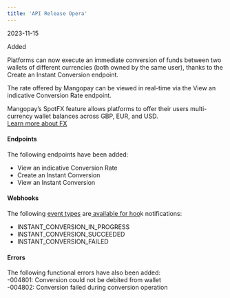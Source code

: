 ```yaml
---  
title: 'API Release Opera'  
---  
```

<span class="date">2023-11-15</span>  
  
  
<div class="pill pill-green">Added</div>  
  

Platforms can now execute an immediate conversion of funds between two wallets of different currencies (both owned by the same user), thanks to the Create an Instant Conversion endpoint.   

The rate offered by Mangopay can be viewed in real-time via the View an indicative Conversion Rate endpoint.   

Mangopay’s SpotFX feature allows platforms to offer their users multi-currency wallet balances across GBP, EUR, and USD.   
<a href="#" class="btn Secondary normal">Learn more about FX</a>  

#### Endpoints  

The following endpoints have been added:   
- View an indicative Conversion Rate  
- Create an Instant Conversion  
- View an Instant Conversion  

#### Webhooks  

The following <a href="">event types</a> are<a href=""> available for hoo</a>k notifications:  
- INSTANT_CONVERSION_IN_PROGRESS  
- INSTANT_CONVERSION_SUCCEEDED  
- INSTANT_CONVERSION_FAILED  

#### Errors  

The following functional errors have also been added:  
-004801: Conversion could not be debited from wallet  
-004802: Conversion failed during conversion operation